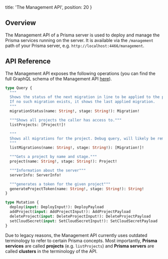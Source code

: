 
  title: 'The Management API',
  position: 20
}

## Overview

The Management API of a Prisma server is used to deploy and manage the Prisma services running on the server. It is available via the `/management` path of your Prisma server, e.g. `http://localhost:4466/management`.

## API Reference

The Management API exposes the following operations (you can find the full GraphQL schema of the Management API [here](https://gist.github.com/nikolasburk/a1421fc218f00b6f552cc455ae309af0)).

```graphql
type Query {
  """
  Shows the status of the next migration in line to be applied to the project.
  If no such migration exists, it shows the last applied migration.
  """
  migrationStatus(name: String!, stage: String!): Migration!

  """Shows all projects the caller has access to."""
  listProjects: [Project!]!

  """
  Shows all migrations for the project. Debug query, will likely be removed in the future.
  """
  listMigrations(name: String!, stage: String!): [Migration!]!

  """Gets a project by name and stage."""
  project(name: String!, stage: String!): Project!

  """Information about the server"""
  serverInfo: ServerInfo!

  """generates a token for the given project"""
  generateProjectToken(name: String!, stage: String!): String!
}

type Mutation {
  deploy(input: DeployInput!): DeployPayload
  addProject(input: AddProjectInput!): AddProjectPayload
  deleteProject(input: DeleteProjectInput!): DeleteProjectPayload
  setCloudSecret(input: SetCloudSecretInput!): SetCloudSecretPayload
}
```

<Warning>

Due to legacy reasons, the Management API currently uses outdated terminology to refer to certain Prisma concepts. Most importantly, **Prisma services** are called **projects** (e.g. `listProjects`) and **Prisma servers** are called **clusters** in the terminology of the API.

</Warning>
